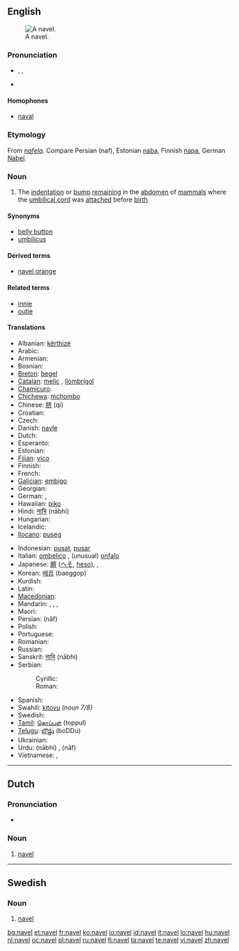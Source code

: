 ==English==
{{wikipedia}}
[[Image:Ombelico Femminile.jpg|thumb|A navel.]]

===Pronunciation===
* {{enPR|nā'vəl}}, {{IPA|/ˈneɪvəl/}}, {{SAMPA|/"neIv@l/}}
* {{rhymes|eɪvəl}}

====Homophones====
* [[naval]]

===Etymology===
From {{etyl|ang}} ''[[nafela]]''. Compare Persian {{fa-Arab|[[ناف]]}} (naf), Estonian [[naba]], Finnish [[napa]], German [[Nabel]].

===Noun===
{{en-noun}}

# {{anatomy}} The [[indentation]] or [[bump]] [[remain]]ing in the [[abdomen]] of [[mammal]]s where the [[umbilical cord]] was [[attach]]ed before [[birth]].

====Synonyms====
* [[belly button]] {{italbrac|colloquial}}
* [[umbilicus]]

====Derived terms====
* [[navel orange]]

====Related terms====
* [[innie]]
* [[outie]]

====Translations====
{{trans-top|remnant of umbilical cord}}
* Albanian: [[kërthizë]] {{f}}
* Arabic: {{t|ar|سرة|f|tr=súrra|sc=Arab}}
* Armenian: {{t-|hy|պորտ|tr=port|sc=Armn|xs=Armenian}}
* Bosnian: {{t-|bs|pupak|m}}
* [[Breton]]: [[begel]]
* [[Catalan]]: [[melic]] {{m}}, [[llombrígol]] {{m}}
* [[Chamicuro]]: {{tø|ccc|mocho}}
* [[Chichewa]]: [[mchombo]]
* Chinese: [[脐]] (qí)
* Croatian: {{t-|hr|pupak|m}}
* Czech: {{t+|cs|pupek|m}}
* Danish: [[navle]] {{c}}
* Dutch: {{t+|nl|navel|m}}
* Esperanto: {{t-|eo|umbiliko|xs=Esperanto}}
* Estonian: {{t-|et|naba}}
* [[Fijian]]: [[vico]]
* Finnish: {{t+|fi|napa}}
* French: {{t+|fr|ombilic|m}}
* [[Galician]]: [[embigo]] {{m}}
* Georgian: {{t|ka|ჭიპი|tr=čʻipi|xs=Georgian}}
* German: {{t+|de|Bauchnabel|m}}, {{t+|de|Nabel|m}}
* Hawaiian: [[piko]]
* Hindi: [[नाभि]] (nābhi) {{f}}
* Hungarian: {{t+|hu|köldök}}
* Icelandic: {{t+|is|nafli|m}}
* [[Ilocano]]: [[puseg]]
{{trans-mid}}
* Indonesian: [[pusat]], [[pusar]]
* Italian: [[ombelico]] {{m}}, (unusual) [[onfalo]] {{m}}
* Japanese: [[臍]] ([[へそ]], [[heso]]),  {{t|ja|臍|tr=へそ, heso|sc=Jpan}},  {{t|ja|ネーブル|tr=nēburu|sc=Jpan}}
* Korean: [[배꼽]] (baeggop)
* Kurdish: {{t+|ku|navik|f}}
* Latin: {{t-|la|umbilicus|m}}
* [[Macedonian]]: {{t|mk|папук|m|sc=Cyrl|xs=Macedonian}}
* Mandarin: {{t|zh|肚臍|sc=Hani}},  {{t|zh|肚脐|tr=dùqí|sc=Hani}},  {{t|zh|臍|sc=Hani}},  {{t|zh|脐|tr=qí|sc=Hani}}
* Maori: {{t-|mi|pito|xs=Maori}}
* Persian: {{fa-Arab|[[ناف]]}} (nâf)
* Polish: {{t+|pl|pępek|m}}
* Portuguese: {{t+|pt|umbigo|m}}
* Romanian: {{t-|ro|buric|n}}
* Russian: {{t+|ru|пупок|m|tr=pupók|sc=Cyrl}}
* Sanskrit: [[नाभि]] (nābhi) {{f}}
* Serbian:
*: Cyrillic: {{t-|sr|пупак|m|sc=Cyrl}}
*: Roman: {{t-|sr|pupak|m}}
* Spanish: {{t+|es|ombligo|m}}
* Swahili: [[kitovu]] ''(noun 7/8)''
* Swedish: {{t-|sv|navel|c}}
* [[Tamil]]: [[தொப்புள்]] (toppul)
* [[Telugu]]: [[బొడ్డు]] (boDDu)
* Ukrainian: {{t-|uk|пупок|m|tr=pupók|sc=Cyrl|xs=Ukrainian}}
* Urdu: {{ur-Arab|[[نابھ]]}} (nābhi) {{f}}, {{ur-Arab|[[ناف]]}} (nāf) {{f}}
* Vietnamese: {{t|vi|rốn|xs=Vietnamese}},  {{t-|vi|rún|xs=Vietnamese}}
{{trans-bottom}}

----

==Dutch==

===Pronunciation===
* {{audio|Nl-navel.ogg|audio}}

===Noun===
{{nl-noun2|m|s|tje}}

# [[#English|navel]]

----

==Swedish==

===Noun===
{{sv-noun-irreg-c|navel|naveln|navlar|navlarna}}

# [[#English|navel]]

[[bg:navel]]
[[et:navel]]
[[fr:navel]]
[[ko:navel]]
[[io:navel]]
[[id:navel]]
[[it:navel]]
[[lo:navel]]
[[hu:navel]]
[[nl:navel]]
[[oc:navel]]
[[pl:navel]]
[[ru:navel]]
[[fi:navel]]
[[ta:navel]]
[[te:navel]]
[[vi:navel]]
[[zh:navel]]
